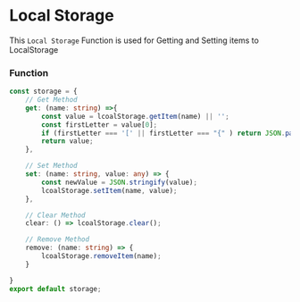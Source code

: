 # Local Storage

This `Local Storage` Function is used for 
Getting and Setting items to LocalStorage

### Function

```ts filename="lcoalStorage.ts" copy
const storage = {
    // Get Method
    get: (name: string) =>{
        const value = lcoalStorage.getItem(name) || '';
        const firstLetter = value[0];
        if (firstLetter === '[' || firstLetter === "{" ) return JSON.parse(value);
        return value;
    },

    // Set Method
    set: (name: string, value: any) => {
        const newValue = JSON.stringify(value);
        lcoalStorage.setItem(name, value);
    },

    // Clear Method
    clear: () => lcoalStorage.clear();

    // Remove Method
    remove: (name: string) => {
        lcoalStorage.removeItem(name);
    }

}
export default storage;
```